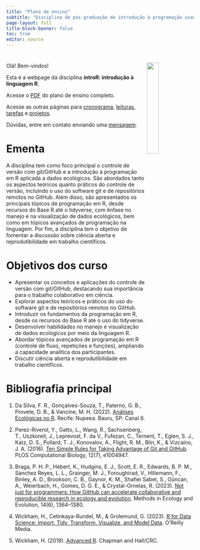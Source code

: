 ```yaml
---
title: "Plano de ensino"
subtitle: "Disciplina de pós-graduação de introdução à programação usando a linguagem R com foco em dados ecológicos."
page-layout: full
title-block-banner: false
toc: true
editor: source
---
```


# <img src="../img/featured-hex.png" align="right" width="25%" min-width="100px"/>

Olá! Bem-vindos!

Esta é a webpage da disciplina **introR: introdução à linguagem R**.

Acesse o [PDF](https://course-intror.github.io/syllabus-text/syllabus-text.pdf) do plano de ensino completo.

Acesse as outras páginas para [cronograma](/schedule), [leituras](/reading), [tarefas](/task) e [projetos](/project).

Dúvidas, entre em contato enviando uma [mensagem](/contact.qmd).

# Ementa

A disciplina tem como foco principal o controle de versão com git/GitHub e a introdução à programação em R aplicada a dados ecológicos. São abordados tanto os aspectos teóricos quanto práticos do controle de versão, incluindo o uso do software git e de repositórios remotos no GitHub. Além disso, são apresentados os principais tópicos de programação em R, desde recursos do Base R até o tidyverse, com ênfase no manejo e na visualização de dados ecológicos, bem como em tópicos avançados de programação na linguagem. Por fim, a disciplina tem o objetivo de fomentar a discussão sobre ciência aberta e reprodutibilidade em trabalho científicos.

# Objetivos dos curso

- Apresentar os conceitos e aplicações do controle de versão com git/GitHub, destacando sua importância para o trabalho colaborativo em ciência.
- Explorar aspectos teóricos e práticos do uso do software git e de repositórios remotos no GitHub.
- Introduzir os fundamentos da programação em R, desde os recursos do Base R até o uso do tidyverse.
- Desenvolver habilidades no manejo e visualização de dados ecológicos por meio da linguagem R.
- Abordar tópicos avançados de programação em R (controle de fluxo, repetições e funções), ampliando a capacidade analítica dos participantes.
- Discutir ciência aberta e reprodutibilidade em trabalho científicos.

# Bibliografia principal

1. Da Silva, F. R., Gonçalves-Souza, T., Paterno, G. B., Provete, D. B., & Vancine, M. H. (2022). [Análises Ecológicas no R](https://analises-ecologicas.com/). Recife: Nupeea. Bauru, SP: Canal 6.

2. Perez-Riverol, Y., Gatto, L., Wang, R., Sachsenberg, T., Uszkoreit, J., Leprevost, F. da V., Fufezan, C., Ternent, T., Eglen, S. J., Katz, D. S., Pollard, T. J., Konovalov, A., Flight, R. M., Blin, K., & Vizcaíno, J. A. (2016). [Ten Simple Rules for Taking Advantage of Git and GitHub](https://doi.org/10.1371/journal.pcbi.1004947). PLOS Computational Biology, 12(7), e1004947. 

3. Braga, P. H. P., Hébert, K., Hudgins, E. J., Scott, E. R., Edwards, B. P. M., Sánchez Reyes, L. L., Grainger, M. J., Foroughirad, V., Hillemann, F., Binley, A. D., Brookson, C. B., Gaynor, K. M., Shafiei Sabet, S., Güncan, A., Weierbach, H., Gomes, D. G. E., & Crystal-Ornelas, R. (2023). [Not just for programmers: How GitHub can accelerate collaborative and reproducible research in ecology and evolution](https://doi.org/10.1111/2041-210X.14108). Methods in Ecology and Evolution, 14(6), 1364–1380. 

4. Wickham, H., Cetinkaya-Rundel, M., & Grolemund, G. (2023). [R for Data Science: Import, Tidy, Transform, Visualize, and Model Data](https://r4ds.hadley.nz/). O’Reilly Media.

5. Wickham, H. (2019). [Advanced R](https://adv-r.hadley.nz/). Chapman and Hall/CRC.

<style>
#topBtn {
  display: none;
  position: fixed;
  bottom: 105px; /* um pouco acima do fundo */
  left: 50%;
  transform: translateX(-50%);
  padding: 10px 14px;
  font-size: 20px;
  border: none;
  border-radius: 6px;
  background-color: #2381df; 
  color: white;
  cursor: pointer;
  box-shadow: 0 2px 6px rgba(0,0,0,0.3);
  transition: background-color 0.3s;
}
#topBtn:hover {
  background-color: rgba(0, 86, 179, 0.9);
}
</style>

<button id="topBtn" onclick="window.scrollTo({top: 0, behavior: 'smooth'});">↑ Topo</button>

<script>
const btn = document.getElementById("topBtn");

window.addEventListener("scroll", () => {
  const scrollBottom = window.innerHeight + window.scrollY;
  const docHeight = document.documentElement.scrollHeight;

  if (scrollBottom >= docHeight - 200) { // aparece um pouco antes do final
    btn.style.display = "block";
  } else {
    btn.style.display = "none";
  }
});
</script>
